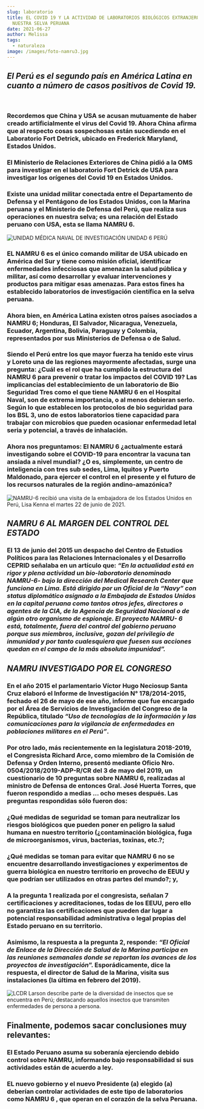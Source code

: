 ```yaml
---
slug: laboratorio
title: EL COVID 19 Y LA ACTIVIDAD DE LABORATORIOS BIOLÓGICOS EXTRANJEROS EN
  NUESTRA SELVA PERUANA
date: 2021-06-27
author: Melissa
tags:
  - naturaleza
image: /images/foto-namru3.jpg
---
```

## ***El Perú es el segundo país en América Latina en cuanto a número de casos positivos de Covid 19.***

 

### **Recordemos que China y USA se acusan mutuamente de haber creado artificialmente el virus del Covid 19. Ahora China afirma que al respecto cosas sospechosas están sucediendo en el Laboratorio Fort Detrick, ubicado en Frederick Maryland, Estados Unidos.**

### **El Ministerio de Relaciones Exteriores de China pidió a la OMS para investigar en el laboratorio Fort Detrick de USA para investigar los orígenes del Covid 19 en Estados Unidos.** 

### **Existe una unidad militar conectada entre el Departamento de Defensa y el Pentágono de los Estados Unidos, con la Marina peruana y el Ministerio de Defensa del Perú, que realiza sus operaciones en nuestra selva; es una relación del Estado peruano con USA, esta se llama NAMRU 6.**



![](/images/foto-namru.jpg "UNIDAD MÉDICA NAVAL DE INVESTIGACIÓN UNIDAD 6 PERÚ")

### **EL NAMRU 6 es el único comando militar de USA ubicado en América del Sur y tiene como misión oficial, identificar enfermedades infecciosas que amenazan la salud pública y militar, así como desarrollar y evaluar intervenciones y productos para mitigar esas amenazas. Para estos fines ha establecido laboratorios de investigación científica en la selva peruana.**

### **Ahora bien, en América Latina existen otros países asociados a NAMRU 6; Honduras, El Salvador, Nicaragua, Venezuela, Ecuador, Argentina, Bolivia, Paraguay y Colombia, representados por sus Ministerios de Defensa o de Salud.**

### **Siendo el Perú entre los que mayor fuerza ha tenido este virus y Loreto una de las regiones mayormente afectadas, surge una pregunta: ¿Cuál es el rol que ha cumplido la estructura del NAMRU 6 para prevenir o tratar los impactos del COVID 19? Las implicancias del establecimiento de un laboratorio de Bio Seguridad Tres como el que tiene NAMRU 6 en el Hospital Naval, son de extrema importancia, o al menos debieran serlo. Según lo que establecen los protocolos de bio seguridad para los BSL 3, uno de estos laboratorios tiene capacidad para trabajar con microbios que pueden ocasionar enfermedad letal seria y potencial, a través de inhalación.**

### **Ahora nos preguntamos: El NAMRU 6 ¿actualmente estará investigando sobre el COVID-19 para encontrar la vacuna tan ansiada a nivel mundial? ¿O es, simplemente, un centro de inteligencia con tres sub sedes, Lima, Iquitos y Puerto Maldonado, para ejercer el control en el presente y el futuro de los recursos naturales de la región andino-amazónica?**

![NAMRU-6 recibió una visita de la embajadora de los Estados Unidos en Perú, Lisa Kenna el martes 22 de junio de 2021.](/images/foto-namru2.jpg "NAMRU-6 recibió una visita de la embajadora de los Estados Unidos en Perú, Lisa Kenna el martes 22 de junio de 2021.")

## ***NAMRU 6 AL MARGEN DEL CONTROL DEL ESTADO***

### **El 13 de junio del 2015 un despacho del Centro de Estudios Políticos para las Relaciones Internacionales y el Desarrollo CEPRID señalaba en un artículo que: *“En la actualidad está en rigor y plena actividad un bio-laboratorio denominado NAMRU-6- bajo la dirección del Medical Research Center que funciona en Lima. Está dirigido por un Oficial de la “Navy” con status diplomático asignado a la Embajada de Estados Unidos en la capital peruana como tantos otros jefes, directores o agentes de la CIA, de la Agencia de Seguridad Nacional o de algún otro organismo de espionaje. El proyecto NAMRU- 6 está, totalmente, fuera del control del gobierno peruano porque sus miembros, inclusive, gozan del privilegio de inmunidad y por tanto cualesquiera que fuesen sus acciones quedan en el campo de la más absoluta impunidad”.***

## ***NAMRU INVESTIGADO POR EL CONGRESO***

### **En el año 2015 el parlamentario Víctor Hugo Neciosup Santa Cruz elaboró el Informe de Investigación N° 178/2014-2015, fechado el 26 de mayo de ese año, informe que fue encargado por el Área de Servicios de Investigación del Congreso de la República, titulado *“Uso de tecnologías de la información y las comunicaciones para la vigilancia de enfermedades en poblaciones militares en el Perú”*.**

### **Por otro lado, más recientemente en la legislatura 2018-2019, el Congresista Richard Arce, como miembro de la Comisión de Defensa y Orden Interno, presentó mediante Oficio Nro. 0504/2018/2019-ADP-R/CR del 3 de mayo del 2019, un cuestionario de 10 preguntas sobre NAMRU 6, realizadas al ministro de Defensa de entonces Gral. José Huerta Torres, que fueron respondido a medias … ocho meses después. Las preguntas respondidas sólo fueron dos:**

### **¿Qué medidas de seguridad se toman para neutralizar los riesgos biológicos que pueden poner en peligro la salud humana en nuestro territorio (¿contaminación biológica, fuga de microorganismos, virus, bacterias, toxinas, etc.?;**

### **¿Qué medidas se toman para evitar que NAMRU 6 no se encuentre desarrollando investigaciones y experimentos de guerra biológica en nuestro territorio en provecho de EEUU y que podrían ser utilizados en otras partes del mundo?; y,**

### **A la pregunta 1 realizada por el congresista, señalan 7 certificaciones y acreditaciones, todas de los EEUU, pero ello no garantiza las certificaciones que pueden dar lugar a potencial responsabilidad administrativa o legal propias del Estado peruano en su territorio.**

### **Asimismo, la respuesta a la pregunta 2, responde: *“El Oficial de Enlace de la Dirección de Salud de la Marina participa en las reuniones semanales donde se reportan los avances de los proyectos de investigación*”. Esporádicamente, dice la respuesta, el director de Salud de la Marina, visita sus instalaciones (la última en febrero del 2019).**

![LCDR Larson describe parte de la diversidad de insectos que se encuentra en Perú; destacando aquellos insectos que transmiten enfermedades de persona a persona.](/images/foto-namru3.jpg "LCDR Larson describe parte de la diversidad de insectos que se encuentra en Perú; destacando aquellos insectos que transmiten enfermedades de persona a persona.")



## **Finalmente, podemos sacar conclusiones muy relevantes:** 

### **El Estado Peruano asuma su soberanía ejerciendo debido control sobre NAMRU, informando bajo responsabilidad si sus actividades están de acuerdo a ley.**

### **EL nuevo gobierno y el nuevo Presidente (a) elegido (a) deberían controlar actividades de este tipo de laboratorios como NAMRU 6 , que operan en el corazón de la selva Peruana.**